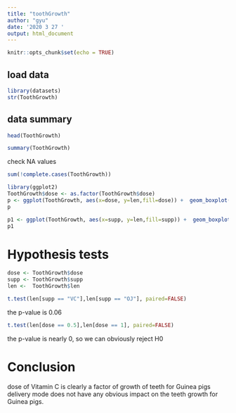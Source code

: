 ```yaml
---
title: "toothGrowth"
author: "gyu"
date: '2020 3 27 '
output: html_document
---
```


```r
knitr::opts_chunk$set(echo = TRUE)
```

## load data

```r
library(datasets)
str(ToothGrowth)
```
## data summary
```r
head(ToothGrowth)
```
```r
summary(ToothGrowth)
```
check NA values
```r
sum(!complete.cases(ToothGrowth))
```
```r
library(ggplot2)
ToothGrowth$dose <- as.factor(ToothGrowth$dose)
p <- ggplot(ToothGrowth, aes(x=dose, y=len,fill=dose)) +  geom_boxplot() +  ggtitle("Fig. 1 : dispersion of tooth growth by dose") + xlab("dose in mg") + ylab("tooth length")
p
```
```r
p1 <- ggplot(ToothGrowth, aes(x=supp, y=len,fill=supp)) +  geom_boxplot() +  ggtitle("Dispersion of tooth growth by delivery method") + xlab("delivery method") + ylab("tooth length")
p1
```
# Hypothesis tests
```r
dose <- ToothGrowth$dose
supp <- ToothGrowth$supp
len <-  ToothGrowth$len

t.test(len[supp == "VC"],len[supp == "OJ"], paired=FALSE)
```
the p-value is 0.06
```r
t.test(len[dose == 0.5],len[dose == 1], paired=FALSE)
```
the p-value is nearly 0, so we can obviously reject H0

# Conclusion

dose of Vitamin C is clearly a factor of growth of teeth for Guinea pigs
delivery mode does not have any obvious impact on the teeth growth for Guinea pigs.